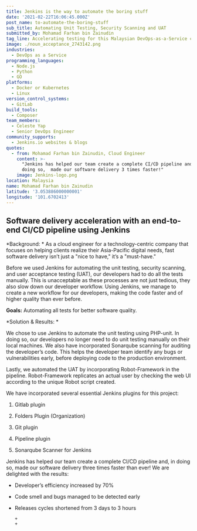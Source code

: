 ```yaml
---
title: Jenkins is the way to automate the boring stuff
date: '2021-02-22T16:06:45.000Z'
post_name: to-automate-the-boring-stuff
sub_title: Automating Unit Testing, Security Scanning and UAT
submitted_by: Mohamad Farhan bin Zainudin
tag_line: Accelerating testing for this Malaysian DevOps-as-a-Service company.
image: ./noun_acceptance_2743142.png
industries:
  - DevOps as a Service
programming_languages:
  - Node.js
  - Python
  - GO
platforms:
  - Docker or Kubernetes
  - Linux
version_control_systems:
  - GitLab
build_tools:
  - Composer
team_members:
  - Celeste Yap
  - Senior DevOps Engineer
community_supports:
  - Jenkins.io websites & blogs
quotes:
  - from: Mohamad Farhan bin Zainudin, Cloud Engineer
    content: >-
      "Jenkins has helped our team create a complete CI/CD pipeline and, in
      doing so,  made our software delivery 3 times faster!"
    image: Jenkins-logo.png
location: Malaysia
name: Mohamad Farhan bin Zainudin
latitude: '3.053886000000001'
longitude: '101.6702413'
---
```

## Software delivery acceleration with an end-to-end CI/CD pipeline using Jenkins

\*Background: \* As a cloud engineer for a technology-centric company that focuses on helping clients realize their Asia-Pacific digital needs, fast software delivery isn’t just a "nice to have," it’s a "must-have."

Before we used Jenkins for automating the unit testing, security scanning, and user acceptance testing (UAT), our developers had to do all the tests manually. This is unacceptable as these processes are not just tedious, they also slow down our developer workflow. Using Jenkins, we manage to create a new workflow for our developers, making the code faster and of higher quality than ever before.

**Goals:** Automating all tests for better software quality.

<Testimonal idx="0" />

\*Solution & Results: \*

We chose to use Jenkins to automate the unit testing using PHP-unit. In doing so, our developers no longer need to do unit testing manually on their local machines. We also have incorporated Sonarqube scanning for auditing the developer’s code. This helps the developer team identify any bugs or vulnerabilities early, before deploying code to the production environment.

Lastly, we automated the UAT by incorporating Robot-Framework in the pipeline. Robot-Framework replicates an actual user by checking the web UI according to the unique Robot script created.

We have incorporated several essential Jenkins plugins for this project:

1.  Gitlab plugin

2.  Folders Plugin (Organization)

3.  Git plugin

4.  Pipeline plugin

5.  Sonarqube Scanner for Jenkins

Jenkins has helped our team create a complete CI/CD pipeline and, in doing so, made our software delivery three times faster than ever! We are delighted with the results:

-   Developer’s efficiency increased by 70%

-   Code smell and bugs managed to be detected early

-   Releases cycles shortened from 3 days to 3 hours

        +
        +
